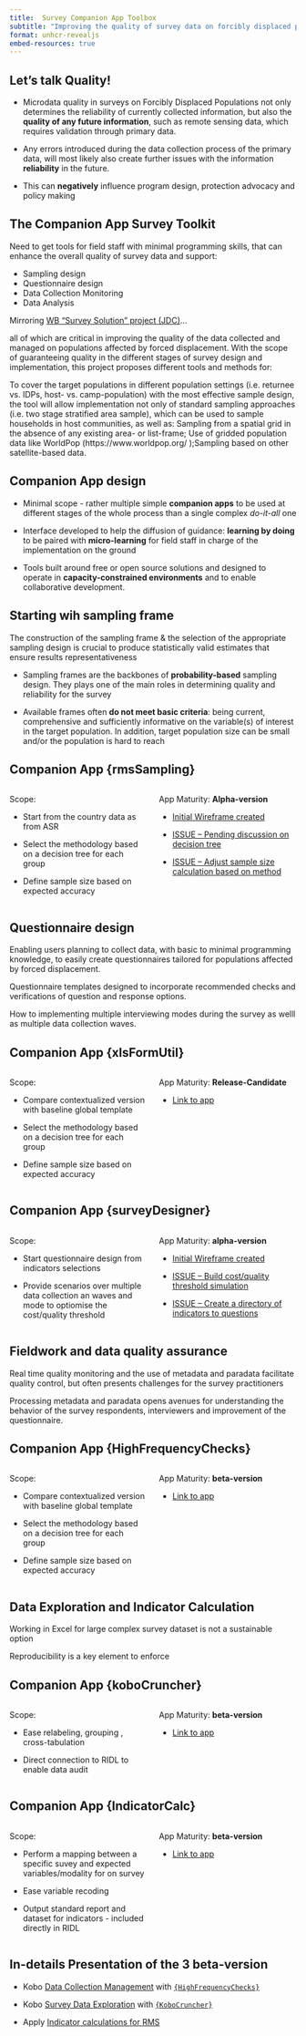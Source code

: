 ```yaml
---
title:  Survey Companion App Toolbox
subtitle: "Improving the quality of survey data on forcibly displaced populations"
format: unhcr-revealjs
embed-resources: true
---
```

 
## Let's talk Quality!
 
 * Microdata quality in surveys on Forcibly Displaced Populations not only determines the reliability of currently collected information, but also the __quality of any future information__, such as remote sensing data, which requires validation through primary data.
 
 * Any errors introduced during the data collection process of the primary data, will most likely also create further issues with the information __reliability__ in the future. 
 
 * This can __negatively__ influence program design, protection advocacy and policy making
  

## The Companion App Survey Toolkit 

Need to get tools for field staff with minimal programming skills, that can enhance the overall quality of survey data and support: 

 * Sampling design 
 * Questionnaire design 
 * Data Collection Monitoring
 * Data Analysis 

Mirroring [WB "Survey Solution" project (JDC)](https://www.jointdatacenter.org/improving-the-quality-of-survey-data-on-forcibly-displaced-populations/)...

::: {.notes}
all of which are critical in improving the quality of the data collected and managed on populations affected by forced displacement. With the scope of guaranteeing quality in the different stages of survey design and implementation, this project proposes different tools and methods for:

To cover the target populations in different population settings (i.e. returnee vs. IDPs, host- vs. camp-population) with the most effective sample design, the tool will allow implementation not only of standard sampling approaches (i.e. two stage stratified area sample), which can be used to sample households in host communities, as well as: Sampling from a spatial grid in the absence of any existing area- or list-frame;  Use of gridded population data like WorldPop (https://www.worldpop.org/ );Sampling based on other satellite-based data.
  
:::      


## Companion App design

 * Minimal scope - rather multiple simple __companion apps__ to be used at different stages of the whole process than a single complex _do-it-all_ one
 
 * Interface developed to help the diffusion of guidance: __learning by doing__ to be paired with __micro-learning__ for field staff in charge of the implementation on the ground
 
 * Tools built around free or open source solutions and designed to operate in __capacity-constrained environments__ and to enable collaborative development.

## Starting wih sampling frame

The construction of the sampling frame & the selection of the appropriate sampling design is crucial to produce statistically valid estimates that ensure results representativeness

 - Sampling frames are the backbones of __probability-based__ sampling design. They plays one of the main roles in determining quality and reliability for the survey  

 - Available frames often __do not meet basic criteria__: being current, comprehensive and sufficiently informative on the variable(s) of interest in the target population. In addition, target population size can be small and/or the population is hard to reach 



## Companion App {rmsSampling}

:::: {.columns}

::: {.column width="50%"}

Scope: 

 - Start from the country data as from ASR

 - Select the methodology based on a decision tree for each group

 - Define sample size based on expected accuracy

:::

::: {.column width="50%"}

App Maturity: __Alpha-version__ 

 - [Initial Wireframe created](https://rstudio.unhcr.org/rmsSampling/)

 - [ISSUE -- Pending discussion on decision tree](https://github.com/unhcr-americas/rmsSampling/issues/1)

 - [ISSUE -- Adjust sample size calculation based on method](https://github.com/unhcr-americas/rmsSampling/issues/2)

:::

::::
        
## Questionnaire design 

Enabling users planning to collect data, with basic to minimal programming knowledge,  to easily create questionnaires tailored for populations affected by forced displacement. 
 
Questionnaire templates designed to incorporate recommended checks and verifications of question and response options. 

How to implementing multiple interviewing modes during the survey as welll as multiple data collection waves.

## Companion App  {xlsFormUtil}

:::: {.columns}

::: {.column width="50%"}

Scope: 

 - Compare contextualized version with baseline global template

 - Select the methodology based on a decision tree for each group

 - Define sample size based on expected accuracy

:::

::: {.column width="50%"}

App Maturity: __Release-Candidate__ 

 - [Link to app](https://rstudio.unhcr.org/XlsFormUtil/)

:::

::::



## Companion App {surveyDesigner} 

:::: {.columns}

::: {.column width="50%"}

Scope: 

 - Start questionnaire design from indicators selections
 
 - Provide scenarios over multiple data collection an waves and mode to optiomise the cost/quality threshold
  
 
:::

::: {.column width="50%"}

App Maturity: __alpha-version__

 - [Initial Wireframe created](https://rstudio.unhcr.org/Survey_Designer/)
 
 - [ISSUE -- Build cost/quality threshold simulation](https://github.com/unhcr-americas/surveyDesigner/issues/27)
 
 - [ISSUE -- Create a directory of indicators to questions](https://github.com/unhcr-americas/surveyDesigner/issues/22)

:::

::::

##  Fieldwork and data quality assurance


Real time quality monitoring and the use of metadata and paradata facilitate quality control, but often presents challenges for the survey practitioners  

Processing metadata and paradata opens avenues for understanding the behavior of the survey respondents, interviewers and improvement of the questionnaire. 
 


## Companion App {HighFrequencyChecks}


:::: {.columns}

::: {.column width="50%"}

Scope: 

 - Compare contextualized version with baseline global template

 - Select the methodology based on a decision tree for each group

 - Define sample size based on expected accuracy

:::

::: {.column width="50%"}

App Maturity: __beta-version__


 - [Link to app](https://rstudio.unhcr.org/HighFrequencyChecks/) 

:::

::::


##  Data Exploration and Indicator Calculation

Working in Excel for large complex survey dataset is not a sustainable option

Reproducibility is a key element to enforce

## Companion App {koboCruncher} 

:::: {.columns}

::: {.column width="50%"}

Scope: 

 - Ease relabeling, grouping , cross-tabulation
 
 - Direct connection to RIDL to enable data audit

:::

::: {.column width="50%"}

App Maturity: __beta-version__
 

 - [Link to app](https://rstudio.unhcr.org/kobocruncher/) 

:::

::::


## Companion App   {IndicatorCalc}


:::: {.columns}

::: {.column width="50%"}

Scope: 

 - Perform a mapping between a specific suvey and expected variables/modality for on survey
 
 - Ease variable recoding
 
 - Output standard report and dataset for indicators - included directly in RIDL

:::

::: {.column width="50%"}

App Maturity: __beta-version__
 

 - [Link to app](https://rstudio.unhcr.org/IndicatorCalc/) 

:::

::::



## In-details Presentation of the 3 __beta-version__

 - Kobo [Data Collection Management](https://edouard-legoupil.github.io/HighFrequencyChecks/tutorial/index.html) with [`{HighFrequencyChecks}`](https://edouard-legoupil.github.io/HighFrequencyChecks) 
 
 - Kobo [Survey Data Exploration](https://edouard-legoupil.github.io/kobocruncher/tutorial/00-Intro.html#1) with [`{KoboCruncher}`](https://edouard-legoupil.github.io/kobocruncher)
 
 - Apply [Indicator calculations for RMS](https://edouard-legoupil.github.io/IndicatorCalc/tutorial/index.html)